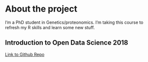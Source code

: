 
# About the project

I'm a PhD student in Genetics/proteonomics. I'm taking this course to refresh my R skills and learn some new stuff.

## Introduction to Open Data Science 2018

[Link to Github Repo](https://github.com/smooshi/IODS-project)